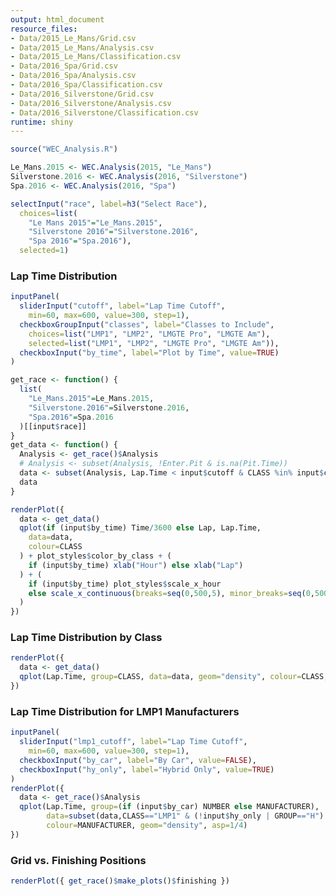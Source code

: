 ```yaml
---
output: html_document
resource_files:
- Data/2015_Le_Mans/Grid.csv
- Data/2015_Le_Mans/Analysis.csv
- Data/2015_Le_Mans/Classification.csv
- Data/2016_Spa/Grid.csv
- Data/2016_Spa/Analysis.csv
- Data/2016_Spa/Classification.csv
- Data/2016_Silverstone/Grid.csv
- Data/2016_Silverstone/Analysis.csv
- Data/2016_Silverstone/Classification.csv
runtime: shiny
---
```

```r
source("WEC_Analysis.R")

Le_Mans.2015 <- WEC.Analysis(2015, "Le_Mans")
Silverstone.2016 <- WEC.Analysis(2016, "Silverstone")
Spa.2016 <- WEC.Analysis(2016, "Spa")
```

```r
selectInput("race", label=h3("Select Race"), 
  choices=list(
    "Le Mans 2015"="Le_Mans.2015",
    "Silverstone 2016"="Silverstone.2016",
    "Spa 2016"="Spa.2016"), 
  selected=1)
```

### Lap Time Distribution
```r
inputPanel(
  sliderInput("cutoff", label="Lap Time Cutoff",
    min=60, max=600, value=300, step=1),
  checkboxGroupInput("classes", label="Classes to Include", 
    choices=list("LMP1", "LMP2", "LMGTE Pro", "LMGTE Am"),
    selected=list("LMP1", "LMP2", "LMGTE Pro", "LMGTE Am")),
  checkboxInput("by_time", label="Plot by Time", value=TRUE)
)

get_race <- function() {
  list(
    "Le_Mans.2015"=Le_Mans.2015,
    "Silverstone.2016"=Silverstone.2016,
    "Spa.2016"=Spa.2016
  )[[input$race]] 
}
get_data <- function() {
  Analysis <- get_race()$Analysis
  # Analysis <- subset(Analysis, !Enter.Pit & is.na(Pit.Time))
  data <- subset(Analysis, Lap.Time < input$cutoff & CLASS %in% input$classes)
  data
}

renderPlot({
  data <- get_data()
  qplot(if (input$by_time) Time/3600 else Lap, Lap.Time,
    data=data,
    colour=CLASS
  ) + plot_styles$color_by_class + (
    if (input$by_time) xlab("Hour") else xlab("Lap")
  ) + (
    if (input$by_time) plot_styles$scale_x_hour
    else scale_x_continuous(breaks=seq(0,500,5), minor_breaks=seq(0,500,20))
  )
})
```

### Lap Time Distribution by Class
```r
renderPlot({
  data <- get_data()
  qplot(Lap.Time, group=CLASS, data=data, geom="density", colour=CLASS, asp=1/4) + plot_styles$color_by_class
})
```

### Lap Time Distribution for LMP1 Manufacturers
```r
inputPanel(
  sliderInput("lmp1_cutoff", label="Lap Time Cutoff",
    min=60, max=600, value=300, step=1),
  checkboxInput("by_car", label="By Car", value=FALSE),
  checkboxInput("hy_only", label="Hybrid Only", value=TRUE)
)
renderPlot({
  data <- get_race()$Analysis
  qplot(Lap.Time, group=(if (input$by_car) NUMBER else MANUFACTURER),
        data=subset(data,CLASS=="LMP1" & (!input$hy_only | GROUP=="H") & Lap.Time < input$lmp1_cutoff), 
        colour=MANUFACTURER, geom="density", asp=1/4)
})
```

### Grid vs. Finishing Positions
```r
renderPlot({ get_race()$make_plots()$finishing })
```
